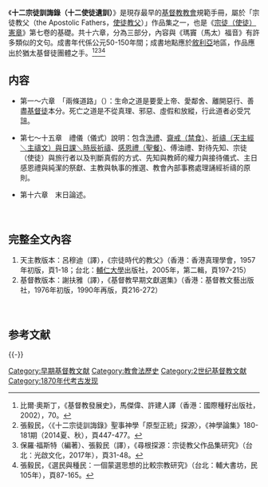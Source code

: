 《'''十二宗徒訓誨錄（十二使徒遺訓）'''》是現存最早的[[基督教|基督教]][[教會|教會]]規範手冊，屬於「宗徒教父（the Apostolic Fathers，[[使徒教父|使徒教父]]）」作品集之一，也是《[[宗徒（使徒）憲章|宗徒（使徒）憲章]]》第七卷的基礎。共十六章，分為三部分，內容與《瑪竇（馬太）福音》有許多類似的文句。成書年代係公元50-150年間；成書地點應於[[敘利亞|敘利亞]]地區，作品應出於猶太基督徒團體之手。<ref>比爾·奧斯丁，《基督教發展史》，馬傑偉、許建人譯（香港：國際種籽出版社，2002），70。</ref><ref>張毅民，〈《十二宗徒訓誨錄》聖事神學「原型正統」探源〉，《神學論集》180-181期（2014夏、秋），頁447-477。</ref><ref>保羅‧福斯特（編著）、張毅民（譯），《尋根探源：宗徒教父作品集研究》（台北：光啟文化，2017年），頁31-48。</ref><ref>張毅民，《選民與種民：一個蒙選思想的比較宗教研究》（台北：輔大書坊，民105年），頁87-165。</ref>

==内容==
* 第一～六章　「兩條道路」（{{lang|en|the Two Ways}}）：生命之道是要愛上帝、愛鄰舍、離開惡行、善盡[[基督徒|基督徒]]本分。死亡之道是不從真理、邪惡、虛假和放縱，行此道者必受咒詛。

* 第七～十五章　禮儀（儀式）說明：包含[[洗禮|洗禮]]、[[齋戒（禁食）|齋戒（禁食）]]、[[祈禱（天主經＼主禱文）與日課＼時辰祈禱|祈禱（天主經＼主禱文）與日課＼時辰祈禱]]、[[感恩禮（聖餐）|感恩禮（聖餐）]]、傅油禮、對待先知、宗徒（使徒）與旅行者以及判斷真假的方式、先知與教師的權力與接待儀式、主日感恩禮與純潔的祭獻、主教與執事的推選、教會內部事務處理誦經祈禱的原則。

* 第十六章　末日論述。
　
==完整全文內容==
# 天主教版本：呂穆迪（譯），《宗徒時代的教父》（香港：香港真理學會，1957年初版，頁1-18；台北：[[輔仁大學|輔仁大學]]出版社，2005年，第二輯，頁197-215）
# 基督教版本：謝扶雅（譯），《基督教早期文獻選集》（香港：基督教文藝出版社，1976年初版，1990年再版，頁216-272）
　

== 参考文献 ==
{{Reflist|2}}

{{-}}
{{耶稣的十二使徒}}

[[Category:早期基督教文献|Category:早期基督教文献]]
[[Category:教會法歷史|Category:教會法歷史]]
[[Category:2世纪基督教文献|Category:2世纪基督教文献]]
[[Category:1870年代考古发现|Category:1870年代考古发现]]